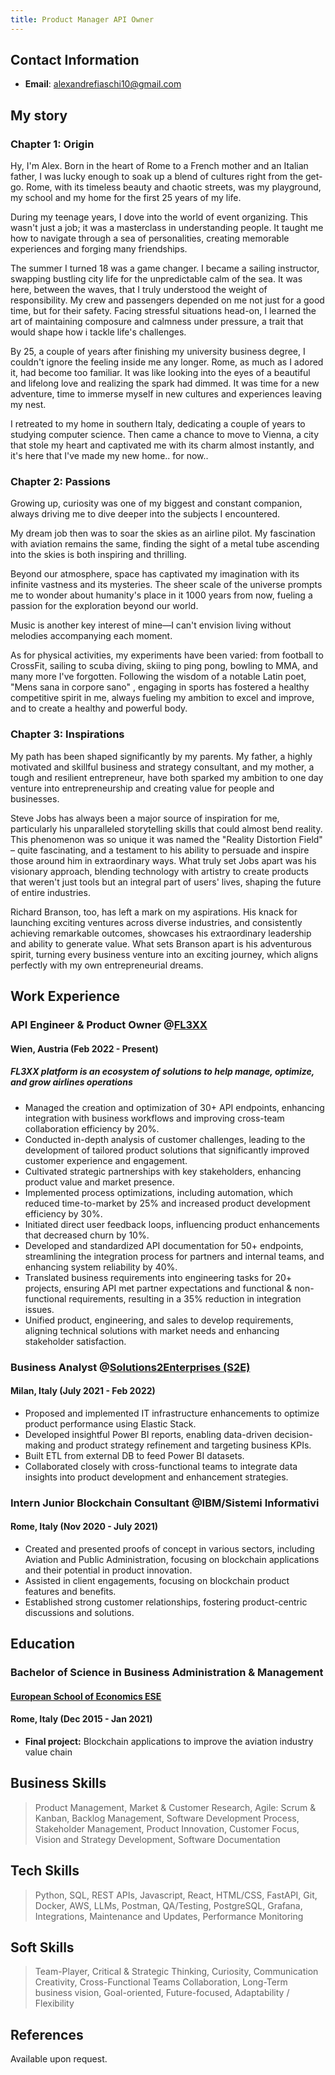 ```yaml
---
title: Product Manager API Owner
---
```


## Contact Information

* **Email**: [alexandrefiaschi10@gmail.com](mailto\:alexandrefiaschi10@gmail.com)

## My story

### Chapter 1: Origin

Hy, I'm Alex. Born in the heart of Rome to a French mother and an Italian father, I was lucky enough to soak up a blend of cultures right from the get-go. Rome, with its timeless beauty and chaotic streets, was my playground, my school and my home for the first 25 years of my life.

<CaptionedImage imgUrl="/pexels-chait-goli-1797161 (2).jpg" caption="" alt="Colosseum" />

During my teenage years, I dove into the world of event organizing. This wasn't just a job; it was a masterclass in understanding people. It taught me how to navigate through a sea of personalities, creating memorable experiences and forging many friendships.

The summer I turned 18 was a game changer. I became a sailing instructor, swapping bustling city life for the unpredictable calm of the sea. It was here, between the waves, that I truly understood the weight of responsibility. My crew and passengers depended on me not just for a good time, but for their safety. Facing stressful situations head-on, I learned the art of maintaining composure and calmness under pressure, a trait that would shape how i tackle life's challenges.

By 25, a couple of years after finishing my university business degree, I couldn't ignore the feeling inside me any longer. Rome, as much as I adored it, had become too familiar. It was like looking into the eyes of a beautiful and lifelong love and realizing the spark had dimmed. It was time for a new adventure, time to immerse myself in new cultures and experiences leaving my nest.

I retreated to my home in southern Italy, dedicating a couple of years to studying computer science. Then came a chance to move to Vienna, a city that stole my heart and captivated me with its charm almost instantly, and it's here that I've made my new home.. for now\..

### **Chapter 2: Passions**

Growing up, curiosity was one of my biggest and constant companion, always driving me to dive deeper into the subjects I encountered.

My dream job then was to soar the skies as an airline pilot. My fascination with aviation remains the same, finding the sight of a metal tube ascending into the skies is both inspiring and thrilling.

<CaptionedImage imgUrl="/pexels-pixabay-358319 (1).jpg" />

Beyond our atmosphere, space has captivated my imagination with its infinite vastness and its mysteries. The sheer scale of the universe prompts me to wonder about humanity's place in it 1000 years from now, fueling a passion for the exploration beyond our world.

Music is another key interest of mine—I can't envision living without melodies accompanying each moment. 

As for physical activities, my experiments have been varied: from football to CrossFit, sailing to scuba diving, skiing to ping pong, bowling to MMA, and many more I've forgotten. Following the wisdom of a notable Latin poet, "Mens sana in corpore sano" , engaging in sports has fostered a healthy competitive spirit in me, always fueling my ambition to excel and improve, and to create a healthy and powerful body.

<CaptionedImage imgUrl="/pexels-victor-freitas-949126 (1).jpg" />

### Chapter 3: Inspirations

My path has been shaped significantly by my parents. My father, a highly motivated and skillful business and strategy consultant, and my mother, a tough and resilient entrepreneur, have both sparked my ambition to one day venture into entrepreneurship and creating value for people and businesses.

Steve Jobs has always been a major source of inspiration for me, particularly his unparalleled storytelling skills that could almost bend reality. This phenomenon was so unique it was named the "Reality Distortion Field" – quite fascinating, and a testament to his ability to persuade and inspire those around him in extraordinary ways. What truly set Jobs apart was his visionary approach, blending technology with artistry to create products that weren't just tools but an integral part of users' lives, shaping the future of entire industries.

<CaptionedImage imgUrl="/konsepta-studio-DSW79QZtjGM-unsplash (1).jpg" />

Richard Branson, too, has left a mark on my aspirations. His knack for launching exciting ventures across diverse industries, and consistently achieving remarkable outcomes, showcases his extraordinary leadership and ability to generate value. What sets Branson apart is his adventurous spirit, turning every business venture into an exciting journey, which aligns perfectly with my own entrepreneurial dreams.

## Work Experience

### API Engineer & Product Owner @[FL3XX](https://www.fl3xx.com/)

#### Wien, Austria (Feb 2022 - Present)

##### FL3XX platform is an ecosystem of solutions to help manage, optimize, and grow airlines operations

* Managed the creation and optimization of 30+ API endpoints, enhancing integration with business workflows and improving cross-team collaboration efficiency by 20%.
* Conducted in-depth analysis of customer challenges, leading to the development of tailored product solutions that significantly improved customer experience and engagement.
* Cultivated strategic partnerships with key stakeholders, enhancing product value and market presence.
* Implemented process optimizations, including automation, which reduced time-to-market by 25% and increased product development efficiency by 30%.
* Initiated direct user feedback loops, influencing product enhancements that decreased churn by 10%.
* Developed and standardized API documentation for 50+ endpoints, streamlining the integration process for partners and internal teams, and enhancing system reliability by 40%.
* Translated business requirements into engineering tasks for 20+ projects, ensuring API met partner expectations and functional & non-functional requirements, resulting in a 35% reduction in integration issues.
* Unified product, engineering, and sales to develop requirements, aligning technical solutions with market needs and enhancing stakeholder satisfaction.

### Business Analyst @[Solutions2Enterprises (S2E)](https://solutions2enterprises.com/en/)

#### Milan, Italy (July 2021 - Feb 2022)

* Proposed and implemented IT infrastructure enhancements to optimize product performance using Elastic Stack.
* Developed insightful Power BI reports, enabling data-driven decision-making and product strategy refinement and targeting business KPIs.																			&#x9;
* Built ETL from external DB to feed Power BI datasets.													&#x9;
* Collaborated closely with cross-functional teams to integrate data insights into product development and enhancement strategies.

### Intern Junior Blockchain Consultant @IBM/Sistemi Informativi

#### Rome, Italy (Nov 2020 - July 2021)

* Created and presented proofs of concept in various sectors, including Aviation and Public Administration, focusing on blockchain applications and their potential in product innovation.
* Assisted in client engagements, focusing on blockchain product features and benefits.
* Established strong customer relationships, fostering product-centric discussions and solutions.

## Education

### Bachelor of Science in Business Administration & Management

#### [European School of Economics ESE](https://www.ese.ac.uk/locations/ese-rome)

#### Rome, Italy (Dec 2015 - Jan 2021)

* **Final project:** Blockchain applications to improve the aviation industry value chain												&#x9;

## Business Skills

> Product Management, Market & Customer Research, Agile: Scrum & Kanban, Backlog Management, Software Development Process, Stakeholder Management, Product Innovation, Customer Focus, Vision and Strategy Development, Software Documentation													&#x9;

## Tech Skills

> Python, SQL, REST APIs, Javascript, React, HTML/CSS, FastAPI, Git, Docker, AWS, LLMs, Postman, QA/Testing, PostgreSQL, Grafana, Integrations, Maintenance and Updates, Performance Monitoring												&#x9;

## Soft Skills

> Team-Player, 	Critical & Strategic Thinking, Curiosity, Communication Creativity, Cross-Functional Teams Collaboration, Long-Term business vision, Goal-oriented, Future-focused, Adaptability / Flexibility

## References

Available upon request.
